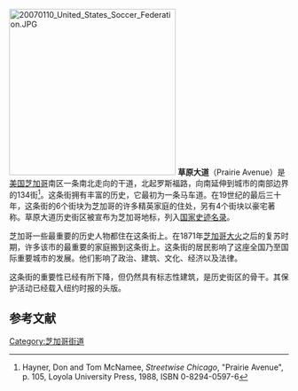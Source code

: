 [[File:20070110_United_States_Soccer_Federation.JPG|300px]]
'''草原大道'''（Prairie Avenue）是[[美国|美国]][[芝加哥|芝加哥]]南区一条南北走向的干道，北起罗斯福路，向南延伸到城市的南部边界的134街<ref name=SCRS>Hayner, Don and Tom McNamee, ''Streetwise Chicago'', "Prairie Avenue", p. 105, Loyola University Press, 1988, ISBN 0-8294-0597-6</ref>。这条街拥有丰富的历史，它最初为一条马车道。在19世纪的最后三十年，这条街的6个街块为芝加哥的许多精英家庭的住处，另有4个街块以豪宅著称。草原大道历史街区被宣布为芝加哥地标，列入[[国家史迹名录|国家史迹名录]]。

芝加哥一些最重要的历史人物都住在这条街上。在1871年[[芝加哥大火|芝加哥大火]]之后的复苏时期，许多该市的最重要的家庭搬到这条街上。这条街的居民影响了这座全国乃至国际重要城市的发展。他们影响了政治、建筑、文化、经济以及法律。

这条街的重要性已经有所下降，但仍然具有标志性建筑，是历史街区的骨干。其保护活动已经载入纽约时报的头版。
==参考文献==
{{reflist|colwidth=40em}}
{{coord|41|51|27|N|87|37|15|W|source:frwiki_region:US_scale:10000|display=title}}

[[Category:芝加哥街道|Category:芝加哥街道]]